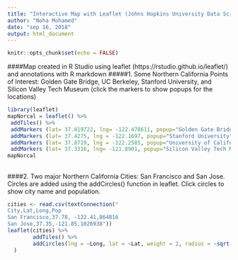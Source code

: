 ---
title: "Interactive Map with Leaflet (Johns Hopkins University Data Science Certification: Data Products Course Project)"
author: "Noha Mohamed"
date: "sep 16, 2018"
output: html_document
---

```{r setup, include=FALSE}
knitr::opts_chunk$set(echo = FALSE)
```
####Map created in R Studio using leaflet (https://rstudio.github.io/leaflet/) and annotations with R markdown
#####1. Some Northern California Points of Interest: Golden Gate Bridge, UC Berkeley, Stanford University, and Silicon Valley Tech Museum (click the markers to show popups for the locations) 


```{r, leaflet, echo=TRUE}
library(leaflet)
mapNorcal = leaflet() %>%
 addTiles() %>%
 addMarkers (lat= 37.819722, lng= -122.478611, popup="Golden Gate Bridge")%>%
 addMarkers (lat= 37.4275, lng = -122.1697, popup="Stanford University")%>%
 addMarkers (lat= 37.8719, lng = -122.2585, popup="University of California Berkeley")%>%
 addMarkers (lat= 37.3316, lng= -121.8901, popup="Silicon Valley Tech Museum")
mapNorcal

```

##

####2. Two major Northern California Cities: San Francisco and San Jose. Circles are added using the addCircles() function in leaflet. Click circles to show city name and population.

```{r, Bay Area Cities, echo=TRUE}
cities <- read.csv(textConnection("
City,Lat,Long,Pop
San Francisco,37.78, -122.41,864816
San Jose,37.35,-121.85,1026938"))
leaflet(cities) %>% 
        addTiles() %>%
        addCircles(lng = ~Long, lat = ~Lat, weight = 2, radius = ~sqrt(Pop)*10, popup=~paste(City, ", population=", Pop)
  )
```
